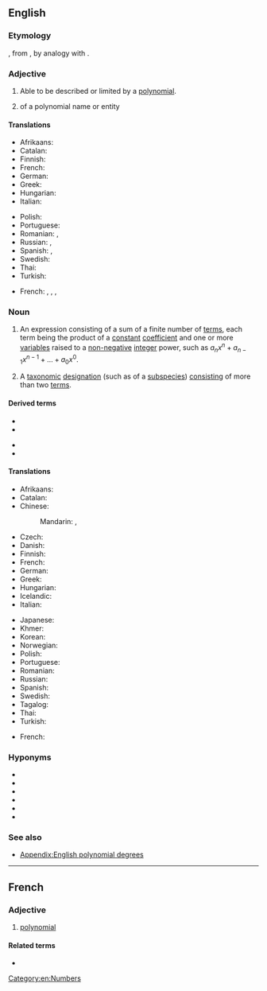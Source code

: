 {{also|polynômial}}
==English==
{{wikipedia}}

===Etymology===
{{confix|poly|nomial|lang=en}}, from {{m|grc|νομός||portion, part}}, by analogy with {{m|en|binomial}}.

===Adjective===
{{en-adj|-}}

# {{lb|en|algebra}} Able to be described or limited by a [[#Noun|polynomial]].
# {{lb|en|taxonomy}} of a polynomial name or entity

====Translations====
{{trans-top|in algebra}}
* Afrikaans: {{t|af|polinomies}}
* Catalan: {{t|ca|polinomial}}
* Finnish: {{t|fi|polynominen}}
* French: {{t+|fr|polynomial}}
* German: {{t+|de|Polynom|n}}
* Greek: {{t+|el|πολυωνυμικός}}
* Hungarian: {{t|hu|polinomiális}}
* Italian: {{t+|it|polinomiale}}
{{trans-mid}}
* Polish: {{t|pl|wielomianowy|m}}
* Portuguese: {{t|pt|polinomial}}
* Romanian: {{t+|ro|polinomial|m}}, {{t|ro|polinomic|m}}
* Russian: {{t+|ru|многочле́нный}}, {{t+|ru|полиномиа́льный}}
* Spanish: {{t|es|polinomial}}, {{t|es|polinómico}}
* Swedish: {{t+|sv|polynomiell}}
* Thai: {{t|th|พหุนาม}}
* Turkish: {{t+|tr|polinom}}
{{trans-bottom}}

{{trans-top|in taxonomy}}
* French: {{t|fr|polynominal|m}}, {{t|fr|polynominale|f}}, {{t+|fr|polynomial|m}}, {{t+|fr|polynomiale|f}}
{{trans-mid}}
{{trans-bottom}}

===Noun===
{{en-noun}}

# {{lb|en|algebra|strict sense}} An expression consisting of a sum of a finite number of [[terms]], each term being the product of a [[constant]] [[coefficient]] and one or more [[variable]]s raised to a [[non-negative]] [[integer]] power, such as <math>a_n x^n + a_{n-1}x^{n-1} + ... + a_0 x^0</math>.
# {{lb|en|taxonomy}} A [[taxonomic]] [[designation]] (such as of a [[subspecies]]) [[consisting]] of more than two [[term]]s.

====Derived terms====
{{der-top}}
* {{l|en|polynomial complexity}}
* {{l|en|polynomial equation}}
{{der-mid}}
* {{l|en|polynomial interpolation}}
* {{l|en|polynomial sequence}}
{{der-bottom}}

====Translations====
{{trans-top|algebraic expression}}
* Afrikaans: {{t|af|polinoom}}
* Catalan: {{t|ca|polinomi|m}}
* Chinese:
*: Mandarin: {{t+|cmn|多項式|sc=Hani}}, {{t+|cmn|多项式|tr=duōxiàngshì|sc=Hani}}
* Czech: {{t|cs|polynom|m}}
* Danish: {{t|da|polynomium|n}}
* Finnish: {{t+|fi|polynomi}}
* French: {{t+|fr|polynôme|m}}
* German: {{t+|de|Polynom|n}}
* Greek: {{t+|el|πολυώνυμο|n}}
* Hungarian: {{t+|hu|polinom}}
* Icelandic: {{t|is|margliða|f}}
* Italian: {{t+|it|polinomio|m}}
{{trans-mid}}
* Japanese: {{t+|ja|多項式|tr=たこうしき, takōshiki}}
* Khmer: {{t+|km|ពហុធា|tr=pea’hu’tʰie|sc=Khmr}}
* Korean: {{t+|ko|다항식|sc=Kore}}
* Norwegian: {{t+|no|polynom|n}}
* Polish: {{t+|pl|wielomian|m}}
* Portuguese: {{t+|pt|polinómio|m}}
* Romanian: {{t+|ro|polinom|n}}
* Russian: {{t+|ru|многочле́н|m}}
* Spanish: {{t+|es|polinomio|m}}
* Swedish: {{t+|sv|polynom|n}}
* Tagalog: {{t|tl|damikay}}
* Thai: {{t|th|พหุนาม}}
* Turkish: {{t+|tr|polinom}}
{{trans-bottom}}

{{trans-top|taxonomic designation}}
* French: {{t+|fr|polynôme|m}}
{{trans-mid}}
{{trans-bottom}}

===Hyponyms===
* {{l|en|binomial}}
* {{l|en|homogeneous polynomial}}
* {{l|en|monomial}}
* {{l|en|trinomial}}
* {{l|en|quadrinomial}}
* {{l|en|quantic}}

===See also===
* [[Appendix:English polynomial degrees]]

[[Category:en:Numbers]]

----

==French==

===Adjective===
{{fr-adj}}

# [[#Adjective|polynomial]]

====Related terms====
* {{l|fr|polynôme}}